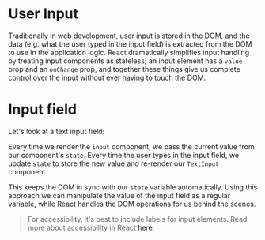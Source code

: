 
# User Input

Traditionally in web development, user input is stored in the DOM, and the data (e.g. what the user typed in the input field) is extracted from the DOM to use in the application logic. React dramatically simplifies input handling by treating input components as stateless; an input element has a `value` prop and an `onChange` prop, and together these things give us complete control over the input without ever having to touch the DOM.

# Input field

Let's look at a text input field:

<Example code={userInput} />

Every time we render the `input` component, we pass the current value from our component's `state`. Every time the user types in the input field, we update `state` to store the new value and re-render our `TextInput` component.

This keeps the DOM in sync with our `state` variable automatically. Using this approach we can manipulate the value of the input field as a regular variable, while React handles the DOM operations for us behind the scenes.

> For accessibility, it's best to include labels for input elements. Read more about accessibility in React [here](https://reactjs.org/docs/accessibility.html).

